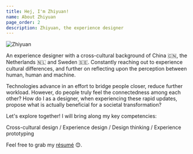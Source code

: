 ```yaml
---
title: Hej, I'm Zhiyuan!
name: About Zhiyuan
page_order: 2
description: Zhiyuan, the experience designer
---
```



<EmbedImage classes='avatar'>

![Zhiyuan](./about-zhiyuan-00.jpg)

</EmbedImage>

An experience designer with a cross-cultural background of China 🇨🇳, the Netherlands 🇳🇱 and Sweden 🇸🇪. Constantly reaching out to experience cultural differences, and further on reflecting upon the perception between human, human and machine.

Technologies advance in an effort to bridge people closer, reduce further workload. However, do people truly feel the connectedness among each other? How do I as a designer, when experiencing these rapid updates, propose what is actually beneficial for a societal transformation?

Let's explore together! I will bring along my key competencies:

Cross-cultural design / Experience design / Design thinking / Experience prototyping

Feel free to grab my [résumé](./resume-Zhiyuan_Zheng.pdf) 😊.
